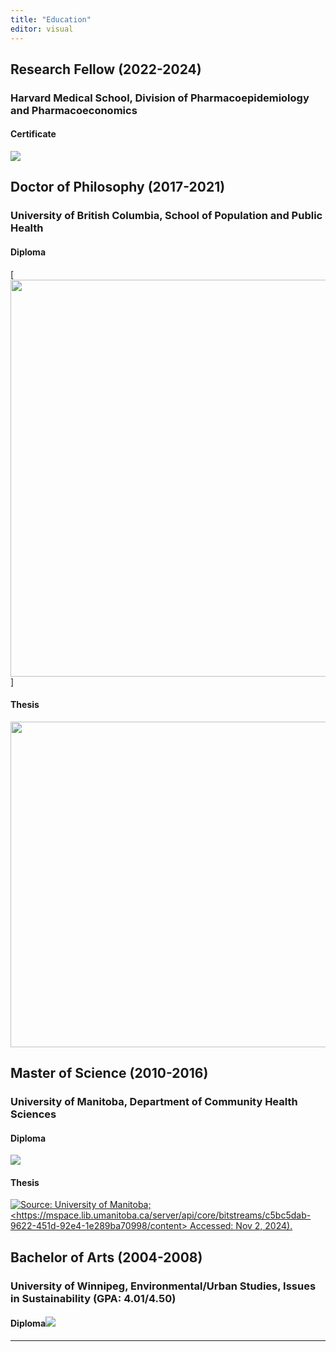 ```yaml
---
title: "Education"
editor: visual
---
```


## Research Fellow (2022-2024)

### **Harvard Medical School, Division of Pharmacoepidemiology and Pharmacoeconomics**

#### **Certificate**

::: {#fit-postdoc_dip}
![](images/POSTDOC.png)
:::

## Doctor of Philosophy (2017-2021)

### **University of British Columbia, School of Population and Public Health**

#### Diploma

::: {#fig-phd_diploma}
\[![](images/PHD.png){width="635"}\]
:::

#### Thesis

::: {#fig-phd_thesis}
[![](images/clipboard-2463031712.png){fig-align="center" width="521"}](https://dx.doi.org/10.14288/1.0402446)
:::

## Master of Science (2010-2016)

### **University of Manitoba, Department of Community Health Sciences**

#### Diploma

::: {#fig-msc_diploma)
![](images/MSC.PNG)
:::

#### Thesis

::: {fig-msc_thesis}
[![Source: University of Manitoba; <https://mspace.lib.umanitoba.ca/server/api/core/bitstreams/c5bc5dab-9622-451d-92e4-1e289ba70998/content> Accessed: Nov 2, 2024).](images/msc_thesis_cover.PNG)](https://github.com/CAndrewBasham/web/blob/55f73f44c84420844cbc2556ae0b7cdb1e4eb4f0/docs/Education/Basham_C.Andrew_MSC_thesis.pdf)
:::

## Bachelor of Arts (2004-2008)

### **University of Winnipeg, Environmental/Urban Studies, Issues in Sustainability (GPA: 4.01/4.50)**

#### Diploma![](images/clipboard-1436043536.png)

------------------------------------------------------------------------
